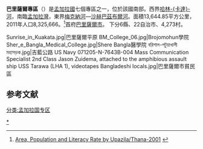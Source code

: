 {{Infobox settlement
<!-- See Template:Infobox settlement for additional fields and descriptions -->
| name                    = 巴里薩爾專區
| native_name             = বরিশাল বিভাগ
| native_name_lang        = bn<!-- ISO 639-2 code -->
| settlement_type         = [[孟加拉行政區劃|專區]]
| image_skyline           = 
| image_alt               = 
| image_caption           = 
| image_map               = Barishal in Bangladesh.svg
| map_alt                 = 
| map_caption             = 巴里薩爾位置圖
| latd  = 22|latm  = 30|latNS  = N
| longd = 90|longm = 20|longEW = E
| coor_pinpoint           = 
| coordinates_type        = region:BD_type:adm1st_source:GNS-enwiki
| coordinates_display     = inline,title
| coordinates_footnotes   = 
| subdivision_type        = 國家
| subdivision_name        = {{flag|Bangladesh}}
| established_title       = 建立
| established_date        = 1797（当时名为Bakerganj县）
| seat_type               = 首府
| seat                    = [[巴里薩爾市|巴里薩爾市]]
| government_footnotes    = 
| leader_party            = 
| leader_title            = 
| leader_name             = 
| unit_pref               = Metric<!-- or US or UK -->
| area_footnotes          = 
| area_total_km2          = 13644.85
| area_note               = 
| elevation_footnotes     = 
| elevation_m             = 
| population_footnotes    = 
| population_total        = 8,325,666
| population_as_of        = 2011
| population_density_km2  = auto
| population_note         = 
| timezone1               = [[孟加拉標準時間|BST]]
| utc_offset1             = +6
| iso_code                = 
| website                 = <!-- {{URL|example.com}} -->
| footnotes               = 
}}
'''巴里薩爾專區'''（{{lang|bn|বরিশাল বিভাগ}}）是[[孟加拉國|孟加拉國]]七個專區之一，位於該國南部。西界[[哈林卡達河|哈林-{卡達}-河]]，南臨[[孟加拉灣|孟加拉灣]]，東界[[梅克納河|梅克納河]]—[[沙赫巴茲布爾河|沙赫巴茲布爾河]]。面積13,644.85平方公里，2011年人口8,325,666。<ref>[http://www.bbs.gov.bd/dataindex/census/ce_uzila.pdf Area, Population and Literacy Rate by Upazila/Thana-2001] {{webarchive|url=https://web.archive.org/web/20070704141110/http://www.bbs.gov.bd/dataindex/census/ce_uzila.pdf |date=2007-07-04 }}</ref>首府[[巴里薩爾市|巴里薩爾市]]。
下分6縣、22自治市、4,273村。
<gallery>
Sunrise_in_Kuakata.jpg|巴里薩爾平原
BM_College_06.jpg|Brojomohun學院
Sher_e_Bangla_Medical_College.jpg|Shere Bangla醫學院
বরিশাল-পটুয়াখালী মহাসড়ক.jpg|吉藍公路
US Navy 071205-N-7643B-004 Mass Communication Specialist 2nd Class Jason Zuidema, attached to the amphibious assault ship USS Tarawa (LHA 1), videotapes Bangladeshi locals.jpg|巴里薩爾市貧民區
</gallery>

== 参考文献 ==
<div class="references-small">
<references />
</div>

{{孟加拉国行政区划}}
{{DEFAULTSORT:Barisal}}
[[Category:巴里萨尔专区|*]]
[[分类:孟加拉国专区|分类:孟加拉国专区]]